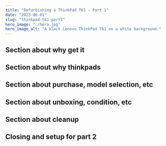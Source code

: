 ```yaml
---
title: "Refurbishing a ThinkPad T61 - Part 1"
date: "2023-06-01"
slug: "thinkpad-t61-part1"
hero_image: "./hero.jpg"
hero_image_alt: "A black Lenovo ThinkPad T61 on a white background."
---
```


## Section about why get it

## Section about why thinkpads

## Section about purchase, model selection, etc

## Section about unboxing, condition, etc

## Section about cleanup

## Closing and setup for part 2
